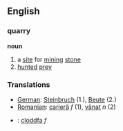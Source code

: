==English==
===quarry===
'''noun'''
# a [[site]] for [[mine|mining]] [[stone]]
# [[hunted]] [[prey]]

===Translations===
*[[German]]: [[Steinbruch]] (1.), [[Beute]] (2.)
*[[Romanian]]: [[carieră]] ''f'' (1), [[vânat]] ''n'' (2)
*{{cy}}: [[cloddfa]] ''f''